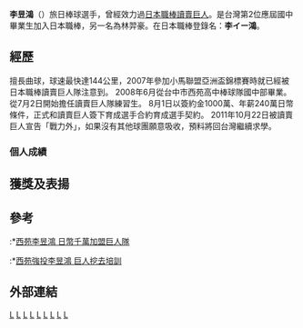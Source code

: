 {{Infobox NPB player|
bgcolor1=#ccc|
bgcolor2=#ccc|
textcolor1=#000|
textcolor2=#000|
name=李昱鴻|
image=|
width=|
birthdate= {{birth date and age|1993|2|22}}|
birthplace=[[台灣|台灣]][[台中市|台中市]]|
position=投手|
team=崇越科技棒球隊|
number=25|
bats=左|
throws=左|
debutyear=|
debutteam=|
statyear= 2010年5月15日|
stat1label=勝—敗|
stat1value=|
stat3label=[[防禦率|防禦率]]|
stat3value=|
stat4label=[[三振|奪三振]]|
stat4value=|
teams=<nowiki></nowiki>
* 台中市忠孝國小
* 台中市西苑高中棒球隊國中部
* [[讀賣巨人|讀賣巨人]] (2008 - 2011)
* 崇越科技棒球隊 (2012 - )
}}

'''李昱鴻'''（{{bd|1993年|2月22日|catIdx=李}}）旅日棒球選手，曾經效力過[[日本職棒|日本職棒]][[讀賣巨人|讀賣巨人]]。是台灣第2位應屆國中畢業生加入日本職棒，另一名為林羿豪。在日本職棒登錄名：'''李イー鴻'''。

==經歷==

擅長曲球，球速最快達144公里，2007年參加小馬聯盟亞洲盃錦標賽時就已經被日本職棒讀賣巨人隊注意到。
2008年6月從台中市西苑高中棒球隊國中部畢業。從7月2日開始擔任讀賣巨人隊練習生。
8月1日以簽約金1000萬、年薪240萬日幣條件，正式和讀賣巨人簽下育成選手合約育成選手契約。
2011年10月22日被讀賣巨人宣告「戰力外」，如果沒有其他球團願意吸收，預料將回台灣繼續求學。

=== 個人成績 ===

==獲獎及表揚==

==參考==

:*[http://tw.news.yahoo.com/article/url/d/a/080628/2/125dw.html 西苑李昱鴻 日幣千萬加盟巨人隊]{{dead link|date=2018年3月 |bot=InternetArchiveBot |fix-attempted=yes }}
:*[http://mag.udn.com/mag/sports/storypage.jsp?f_ART_ID=133986 西苑強投李昱鴻 巨人挖去培訓]

==外部連結==
{{台灣棒球維基館}}
{{讀賣巨人球團名單2010}}
{{讀賣巨人球團2011球員名單}}

[[Category:1993年出生|L]]
[[Category:在世人物|L]]
[[Category:台灣棒球運動員|L]]
[[Category:日本職棒外籍球員|L]]
[[Category:讀賣巨人隊球員|L]]
[[Category:台灣旅日棒球運動員|L]]
[[Category:臺中市立西苑高級中學校友|L]]
[[Category:台中市人|L]]
[[Category:李姓|L]]